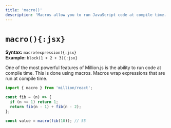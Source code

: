 ```yaml
---
title: 'macro()'
description: 'Macros allow you to run JavaScript code at compile time.'
---
```



# `macro(){:jsx}`

<AutomaticModeWarning />

**Syntax:** `macro(expression){:jsx}`\
**Example:** `block(1 + 2 + 3){:jsx}`

One of the most powerful features of Million.js is the ability to run code at compile time. This is done using macros. Macros wrap expressions that are run at compile time.

```jsx
import { macro } from 'million/react';

const fib = (n) => {
  if (n <= 1) return 1;
  return fib(n - 1) + fib(n - 2);
};

const value = macro(fib(10)); // 55
```
